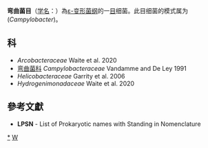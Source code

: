 {{Automatic taxobox
| taxon = Campylobacterales
| authority = Garrity et al., 2006
| type genus = 弯曲菌属<br>''Campylobacter''
| type genus authority = Sebald and Véron, 1963
}}
'''弯曲菌目'''（[[学名|学名]]：{{lang|la|''Campylobacterales''}}）為[[ε-变形菌纲|ε-变形菌纲]]的一[[目|目]]细菌。此目细菌的模式属为(''Campylobacter'')。

==科==
* ''Arcobacteraceae'' Waite et al. 2020
* [[弯曲菌科|弯曲菌科]] ''Campylobacteraceae'' Vandamme and De Ley 1991
* ''Helicobacteraceae'' Garrity et al. 2006
* ''Hydrogenimonadaceae'' Waite et al. 2020

==參考文獻==
{{reflist}}
* '''LPSN''' - List of Prokaryotic names with Standing in Nomenclature
{{细菌分类}}
{{taxonbar}}

[[Category:_弯曲菌科|*]]
[[Category:2006年描述的分类群|W]]